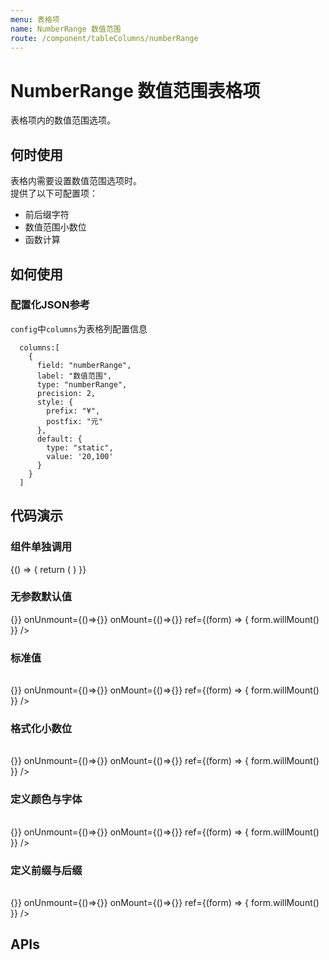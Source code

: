 ```yaml
---
menu: 表格项
name: NumberRange 数值范围
route: /component/tableColumns/numberRange
---
```



# NumberRange 数值范围表格项

表格项内的数值范围选项。

## 何时使用
表格内需要设置数值范围选项时。<br/>
提供了以下可配置项：
- 前后缀字符
- 数值范围小数位
- 函数计算


## 如何使用
### 配置化JSON参考
`config`中`columns`为表格列配置信息
```
  columns:[
    {
      field: "numberRange",
      label: "数值范围",
      type: "numberRange",
      precision: 2,
      style: {
        prefix: "¥",
        postfix: "元"
      },
      default: {
        type: "static",
        value: '20,100'
      }
    }
  ]
```

## 代码演示

### 组件单独调用

<Playground>
  {() => {
    return (
      <NumberRange
        value={20}
      />
    )
  }}
</Playground>

### 无参数默认值

<Playground>
  <Table
    data={{
      0:[{ }]
    }}
    config={
      {
        primary: "index",
        columns:[
          {
            field: "numberRange",
            label: "数值范围-无参数默认值",
            type: "numberRange",
            defaultValue: "暂无数据"
          }
        ]
      }
    }
    step={0}
    onSubmit={()=>{}}
    onUnmount={()=>{}}
    onMount={()=>{}}
    ref={(form) => {
      form.willMount()
    }}
  />
</Playground>

### 标准值

<Playground>
  <Table
    data={{
      0:[{ numberRange: '20,100' }]
    }}
    config={
      {
        primary: "index",
        columns:[
          {
            field: "numberRange",
            label: "数值范围-标准值",
            type: "numberRange"
          }
        ]
      }
    }
    step={0}
    onSubmit={()=>{}}
    onUnmount={()=>{}}
    onMount={()=>{}}
    ref={(form) => {
      form.willMount()
    }}
  />
</Playground>

### 格式化小数位

<Playground>
  <Table
    data={{
      0:[{ numberRange: '20,100' }]
    }}
    config={
      {
        primary: "index",
        columns:[
          {
            field: "numberRange",
            label: "数值范围-格式化",
            type: "numberRange",
            precision: 2
          }
        ]
      }
    }
    step={0}
    onSubmit={()=>{}}
    onUnmount={()=>{}}
    onMount={()=>{}}
    ref={(form) => {
      form.willMount()
    }}
  />
</Playground>

### 定义颜色与字体

<Playground>
  <Table
    data={{
      0:[{ numberRange: '20,100' }]
    }}
    config={
      {
        primary: "index",
        columns:[
          {
            field: "numberRange",
            label: "数值范围-定义颜色与字体",
            type: "numberRange",
            style: {
              color: "green",
              fontSize: 16
            }
          }
        ]
      }
    }
    step={0}
    onSubmit={()=>{}}
    onUnmount={()=>{}}
    onMount={()=>{}}
    ref={(form) => {
      form.willMount()
    }}
  />
</Playground>

### 定义前缀与后缀

<Playground>
  <Table
    data={{
      0:[{ numberRange: '20,100' }]
    }}
    config={
      {
        primary: "index",
        columns:[
          {
            field: "numberRange",
            label: "数值范围-定义前缀与后缀",
            type: "numberRange",
            precision: 2,
            style: {
              prefix: "¥",
              postfix: "元"
            }
          }
        ]
      }
    }
    step={0}
    onSubmit={()=>{}}
    onUnmount={()=>{}}
    onMount={()=>{}}
    ref={(form) => {
      form.willMount()
    }}
  />
</Playground>

## APIs
 <Props of={PropsType} />